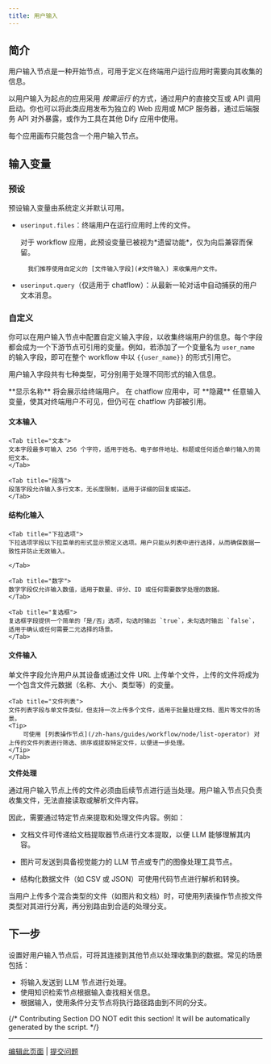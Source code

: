 ```yaml
---
title: 用户输入
---
```


## 简介

用户输入节点是一种开始节点，可用于定义在终端用户运行应用时需要向其收集的信息。

以用户输入为起点的应用采用 *按需运行* 的方式，通过用户的直接交互或 API 调用启动。你也可以将此类应用发布为独立的 Web 应用或 MCP 服务器，通过后端服务 API 对外暴露，或作为工具在其他 Dify 应用中使用。

<Info>
    每个应用画布只能包含一个用户输入节点。
</Info>

## 输入变量

### 预设

预设输入变量由系统定义并默认可用。

- `userinput.files`：终端用户在运行应用时上传的文件。

    <Note>
        对于 workflow 应用，此预设变量已被视为*遗留功能*，仅为向后兼容而保留。

        我们推荐使用自定义的 [文件输入字段](#文件输入) 来收集用户文件。
    </Note>

- `userinput.query`（仅适用于 chatflow）：从最新一轮对话中自动捕获的用户文本消息。

### 自定义

你可以在用户输入节点中配置自定义输入字段，以收集终端用户的信息。每个字段都会成为一个下游节点可引用的变量。例如，若添加了一个变量名为 `user_name` 的输入字段，即可在整个 workflow 中以 `{{user_name}}` 的形式引用它。

用户输入字段共有七种类型，可分别用于处理不同形式的输入信息。

<Info>
    **显示名称** 将会展示给终端用户。 
</Info>

<Tip>
    在 chatflow 应用中，可 **隐藏** 任意输入变量，使其对终端用户不可见，但仍可在 chatflow 内部被引用。
</Tip>

#### 文本输入

<Tabs>

    <Tab title="文本">
    文本字段最多可输入 256 个字符，适用于姓名、电子邮件地址、标题或任何适合单行输入的简短文本。
    </Tab>

    <Tab title="段落">
    段落字段允许输入多行文本，无长度限制，适用于详细的回复或描述。
    </Tab>
</Tabs>

#### 结构化输入

<Tabs>

    <Tab title="下拉选项">
    下拉选项字段以下拉菜单的形式显示预定义选项。用户只能从列表中进行选择，从而确保数据一致性并防止无效输入。

    </Tab>

    <Tab title="数字">
    数字字段仅允许输入数值，适用于数量、评分、ID 或任何需要数学处理的数据。
    </Tab>

    <Tab title="复选框">
    复选框字段提供一个简单的「是/否」选项，勾选时输出 `true`，未勾选时输出 `false`，适用于确认或任何需要二元选择的场景。
    </Tab>
</Tabs>

#### 文件输入

<Tabs>
    <Tab title="单文件">
    单文件字段允许用户从其设备或通过文件 URL 上传单个文件，上传的文件将成为一个包含文件元数据（名称、大小、类型等）的变量。
    </Tab>

    <Tab title="文件列表">
    文件列表字段与单文件类似，但支持一次上传多个文件，适用于批量处理文档、图片等文件的场景。
    <Tip>
        可使用 [列表操作节点](/zh-hans/guides/workflow/node/list-operator) 对上传的文件列表进行筛选、排序或提取特定文件，以便进一步处理。
    </Tip>
    </Tab>
</Tabs>

**文件处理**

通过用户输入节点上传的文件必须由后续节点进行适当处理。用户输入节点只负责收集文件，无法直接读取或解析文件内容。

因此，需要通过特定节点来提取和处理文件内容。例如：

- 文档文件可传递给文档提取器节点进行文本提取，以便 LLM 能够理解其内容。

- 图片可发送到具备视觉能力的 LLM 节点或专门的图像处理工具节点。

- 结构化数据文件（如 CSV 或 JSON）可使用代码节点进行解析和转换。

<Tip>
    当用户上传多个混合类型的文件（如图片和文档）时，可使用列表操作节点按文件类型对其进行分离，再分别路由到合适的处理分支。
</Tip>

## 下一步

设置好用户输入节点后，可将其连接到其他节点以处理收集到的数据。常见的场景包括：

- 将输入发送到 LLM 节点进行处理。
- 使用知识检索节点根据输入查找相关信息。
- 根据输入，使用条件分支节点将执行路径路由到不同的分支。




{/*
Contributing Section
DO NOT edit this section!
It will be automatically generated by the script.
*/}

---

[编辑此页面](https://github.com/langgenius/dify-docs/edit/main/zh-hans/guides/workflow/node/user-input.mdx) | [提交问题](https://github.com/langgenius/dify-docs/issues/new?template=docs.yml)